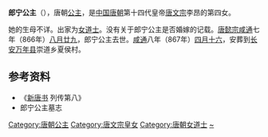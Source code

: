 {{東亞女性歷史人物
| 名稱=郎宁公主
| 身份=[[唐朝|唐朝]]公主
| 畫像=
| 說明=
| 姓=李
| 封爵=[[公主|公主]]
| 位號=
| 封號=郎宁公主
| 出生年=827年
| 婚年=
| 逝世年=866年
| 諡號=
| 墳墓=[[长安|长安]][[万年县_(北周)|万年县]][[崇道乡|崇道乡]]夏侯村
| 父親=[[唐文宗|唐文宗李昂]]
|}}
'''郎宁公主'''（{{bd|827年||866年|10月11日|catIdx=L}}），唐朝[[公主|公主]]，是[[中国|中国]][[唐朝|唐朝]]第十四代皇帝[[唐文宗|唐文宗]]李昂的第四女。

她的生母不详。出家为[[女道士|女道士]]。没有关于郎宁公主是否婚嫁的记载。[[唐懿宗|唐懿宗]][[咸通|咸通]]七年（866年）[[八月廿九|八月廿九]]，郎宁公主去世。[[咸通|咸通]]八年（867年）[[四月十六|四月十六]]，安葬到[[长安|长安]][[万年县_(北周)|万年县]]崇道乡夏侯村。

== 参考资料 ==
*《[[新唐书|新唐书]] 列传第八》
*郎宁公主墓志

[[Category:唐朝公主|Category:唐朝公主]]
[[Category:唐文宗皇女|Category:唐文宗皇女]]
[[Category:唐朝女道士|Category:唐朝女道士]]
[[Category:李姓|~]]